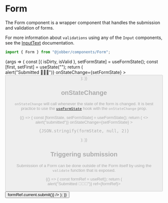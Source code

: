 
<Meta title="Components/Form" component={Form} />

# Form

The Form component is a wrapper component that handles the submission and
validation of forms.

For more information about `validations` using any of the `Input` components,
see the [InputText](/components/input-text/#validation-message) documentation.

```ts
import { Form } from "@jobber/components/Form";
```

<Canvas>
  <Story name="Form">
    {args => {
      const [{ isDirty, isValid }, setFormState] = useFormState();
      const [first, setFirst] = useState("");
      return (
        <Form
          {...args}
          onSubmit={() => alert("Submitted 🎉🎉🎉")}
          onStateChange={setFormState}
        >
          <Content>
            <InputText
              placeholder="First Name"
              name="firstName"
              value={first}
              onChange={setFirst}
              validations={{
                required: {
                  value: true,
                  message: "Tell us your name",
                },
                minLength: {
                  value: 3,
                  message: "Your name is too short.",
                },
              }}
            />
            <InputText
              placeholder="Last Name"
              name="lastName"
              validations={{
                required: {
                  value: true,
                  message: "Tell us your last name.",
                },
              }}
            />
            <Button
              label="Submit Form"
              submit={true}
              disabled={!isDirty || !isValid}
            />
          </Content>
        </Form>
      );
    }}
  </Story>
</Canvas>

<ArgsTable of={Form} story="Form" />

## onStateChange

`onStateChange` will call whenever the state of the form is changed. It is best
practice to use the [`useFormState`](/hooks/useFormState) hook with the
`onStateChange` prop.

<Canvas>
  <ExampleWithHooks>
    {() => {
      const [formState, setFormState] = useFormState();
      return (
        <>
          <Form
            onSubmit={() => alert("submitted")}
            onStateChange={setFormState}
          >
            <InputText
              placeholder="First Name"
              name="firstName"
              validations={{
                required: {
                  value: true,
                  message: "Tell us your name",
                },
                minLength: {
                  value: 3,
                  message: "Your name is too short.",
                },
              }}
            />
          </Form>
          <pre>{JSON.stringify(formState, null, 2)}</pre>
        </>
      );
    }}
  </ExampleWithHooks>
</Canvas>

## Triggering submission

Submission of a Form can be done outside of the Form itself by using the
`validate` function that is exposed.

<Canvas>
  <ExampleWithHooks>
    {() => {
      const formRef = useRef();
      return (
        <Content>
          <Form onSubmit={() => alert("Submitted 🎉🎉🎉")} ref={formRef}>
            <Content>
              <InputText
                placeholder="First Name"
                name="firstName"
                validations={{
                  required: {
                    value: true,
                    message: "Tell us your name",
                  },
                }}
              />
              <InputText
                placeholder="Last Name"
                name="lastName"
                validations={{
                  required: {
                    value: true,
                    message: "Tell us your last name.",
                  },
                }}
              />
            </Content>
          </Form>
          <Button
            label="Submit Form from the outside"
            onClick={() => formRef.current.submit()}
          />
        </Content>
      );
    }}
  </ExampleWithHooks>
</Canvas>
